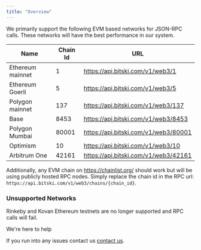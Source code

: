 ```yaml
---
title: "Overview"
---
```


We primarily support the following EVM based networks for JSON-RPC calls. These
networks will have the best performance in our system.

| Name             | Chain Id | URL                                    |
| ---------------- | -------- | -------------------------------------- |
| Ethereum mainnet | 1        | https://api.bitski.com/v1/web3/1       |
| Ethereum Goerli  | 5        | https://api.bitski.com/v1/web3/5       |
| Polygon mainnet  | 137      | https://api.bitski.com/v1/web3/137     |
| Base             | 8453     | https://api.bitski.com/v1/web3/8453    |
| Polygon Mumbai   | 80001    | https://api.bitski.com/v1/web3/80001   |
| Optimism         | 10       | https://api.bitski.com/v1/web3/10      |
| Arbitrum One     | 42161    | https://api.bitski.com/v1/web3/42161   |

Additionally, any EVM chain on https://chainlist.org/ should work but will be
using publicly hosted RPC nodes. Simply replace the chain id in the RPC url:
`https://api.bitski.com/v1/web3/chains/{chain_id}`.

### Unsupported Networks

Rinkeby and Kovan Ethereum testnets are no longer supported and RPC calls will
fail.

<Note>
We're here to help

If you run into any issues contact us [contact us](mailto:hello@bitski.com).
</Note>
